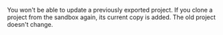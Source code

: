 <Cut title="Will a copy of the project exported from the Sandbox be updated in the main version if I edit the original?">

You won't be able to update a previously exported project. If you clone a project from the sandbox again, its current copy is added. The old project doesn't change.

</Cut>